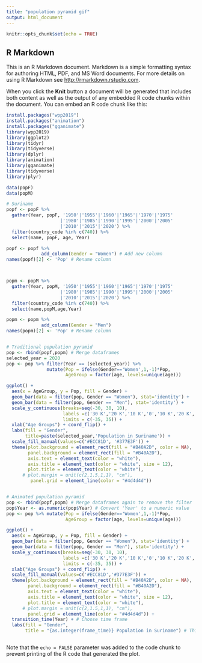 ```yaml
---
title: "population pyramid gif"
output: html_document
---
```


```r
knitr::opts_chunk$set(echo = TRUE)
```

## R Markdown

This is an R Markdown document. Markdown is a simple formatting syntax for authoring HTML, PDF, and MS Word documents. For more details on using R Markdown see <http://rmarkdown.rstudio.com>.

When you click the **Knit** button a document will be generated that includes both content as well as the output of any embedded R code chunks within the document. You can embed an R code chunk like this:

```r
install.packages("wpp2019")
install.packages("animation")
install.packages("gganimate")
library(wpp2019)
library(ggplot2)
library(tidyr)
library(tidyverse)
library(dplyr)
library(animation)
library(gganimate)
library(tidyverse)
library(plyr)

data(popF)
data(popM)

# Suriname
popf <- popF %>%
  gather(Year, popF, '1950'|'1955'|'1960'|'1965'|'1970'|'1975'
                    |'1980'|'1985'|'1990'|'1995'|'2000'|'2005'
                    |'2010'|'2015'|'2020') %>%
  filter(country_code %in% c(740)) %>%
  select(name, popF, age, Year) 

popf <- popf %>%
             add_column(Gender = "Women") # Add new column
names(popf)[2] <- 'Pop' # Rename column



popm <- popM %>%
  gather(Year, popM, '1950'|'1955'|'1960'|'1965'|'1970'|'1975'
                    |'1980'|'1985'|'1990'|'1995'|'2000'|'2005'
                    |'2010'|'2015'|'2020') %>%
  filter(country_code %in% c(740)) %>%
  select(name,popM,age,Year)

popm <- popm %>% 
             add_column(Gender = "Men")
names(popm)[2] <- 'Pop' # Rename column


# Traditional population pyramid
pop <- rbind(popf,popm) # Merge dataframes
selected_year = 2020
pop <- pop %>% filter(Year == (selected_year)) %>%
               mutate(Pop = ifelse(Gender=='Women',1,-1)*Pop,
                      AgeGroup = factor(age, levels=unique(age)))

ggplot() +
  aes(x = AgeGroup, y = Pop, fill = Gender) + 
  geom_bar(data = filter(pop, Gender == "Women"), stat='identity') + 
  geom_bar(data = filter(pop, Gender == "Men"), stat='identity') +
  scale_y_continuous(breaks=seq(-30, 30, 10),
                     labels =c('30 K','20 K','10 K','0','10 K','20 K','30 K'),
                     limits = c(-35, 35)) +
  xlab("Age Groups") + coord_flip() +
  labs(fill = "Gender",
       title=paste(selected_year,'Population in Suriname')) +
  scale_fill_manual(values=c('#ECC81D', '#377E3F')) +
  theme(plot.background = element_rect(fill = "#B40A2D", color = NA),
        panel.background = element_rect(fill = "#B40A2D"),
        axis.text = element_text(color = "white"),
        axis.title = element_text(color = "white", size = 12),
        plot.title = element_text(color = "white"),
      # plot.margin = unit(c(2,1.5,1,1), "cm"),
         panel.grid = element_line(color = "#4d4d4d"))


# Animated population pyramid
pop <- rbind(popf,popm) # Merge dataframes again to remove the filter
pop$Year <- as.numeric(pop$Year) # Convert 'Year' to a numeric value
pop <- pop %>% mutate(Pop = ifelse(Gender=='Women',1,-1)*Pop,
                      AgeGroup = factor(age, levels=unique(age)))

ggplot() +
  aes(x = AgeGroup, y = Pop, fill = Gender) + 
  geom_bar(data = filter(pop, Gender == "Women"), stat='identity') + 
  geom_bar(data = filter(pop, Gender == "Men"), stat='identity') +
  scale_y_continuous(breaks=seq(-30, 30, 10),
                     labels =c('30 K','20 K','10 K','0','10 K','20 K','30 K'),
                     limits = c(-35, 35)) +
  xlab("Age Groups") + coord_flip() + 
  scale_fill_manual(values=c('#ECC81D','#377E3F')) +
  theme(plot.background = element_rect(fill = "#B40A2D", color = NA),
        panel.background = element_rect(fill = "#B40A2D"),
        axis.text = element_text(color = "white"),
        axis.title = element_text(color = "white", size = 12),
        plot.title = element_text(color = "white"),
      # plot.margin = unit(c(2,1.5,1,1), "cm"),
        panel.grid = element_line(color = "#4d4d4d")) +
  transition_time(Year) + # Choose time frame
  labs(fill = "Gender",
       title = "{as.integer(frame_time)} Population in Suriname") # This animates the title so that it changes with the corresponding year



```



Note that the `echo = FALSE` parameter was added to the code chunk to prevent printing of the R code that generated the plot.
